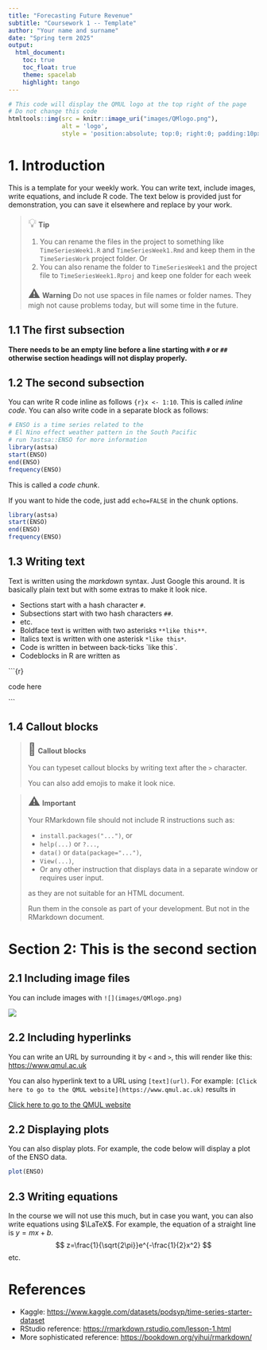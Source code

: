 ```yaml
---
title: "Forecasting Future Revenue" 
subtitle: "Coursework 1 -- Template" 
author: "Your name and surname" 
date: "Spring term 2025" 
output: 
  html_document:
    toc: true
    toc_float: true
    theme: spacelab 
    highlight: tango
---
```

 
```r
# This code will display the QMUL logo at the top right of the page
# Do not change this code
htmltools::img(src = knitr::image_uri("images/QMlogo.png"),
               alt = 'logo',
               style = 'position:absolute; top:0; right:0; padding:10px; width:20%;')
```

# 1. Introduction
This is a template for your weekly work. You can write text, include images, write equations, and include R code. The text below is provided just for demonstration, you can save it elsewhere and replace by your work.

> <font size="5">💡</font> **Tip**
> 
> 1. You can rename the files in the project to something like `TimeSeriesWeek1.R` and `TimeSeriesWeek1.Rmd` and keep them in the `TimeSeriesWork` project folder.
> Or
> 2. You can also rename the folder to `TimeSeriesWeek1` and the project file to 
`TimeSeriesWeek1.Rproj` and keep one folder for each week
>
> <font size="5">⚠️</font> **Warning** Do not use spaces in file names or folder names. They migh not cause problems today, but will some time in the future.

## 1.1 The first subsection
**There needs to be an empty line before a line starting with `#` or `##` otherwise section headings will not display properly.**

## 1.2 The second  subsection
You can write R code inline as follows `{r}x <- 1:10`. This is called *inline code*. You can also write code in a separate block as follows:

```r
# ENSO is a time series related to the 
# El Nino effect weather pattern in the South Pacific
# run ?astsa::ENSO for more information
library(astsa)
start(ENSO)
end(ENSO)
frequency(ENSO)
```
This is called a *code chunk*.

If you want to hide the code, just add `echo=FALSE` in the chunk options.
```r
library(astsa)
start(ENSO)
end(ENSO)
frequency(ENSO)
```

## 1.3 Writing text
Text is written using the *markdown* syntax. Just Google this around. It is basically plain text but with some extras to make it look nice. 

- Sections start with a hash character `#`. 
- Subsections start with two hash characters `##`.
- etc.
- Boldface text is written with two asterisks `**like this**`.
- Italics text is written with one asterisk `*like this*`.
- Code is written in between  back-ticks \`like this\`.
- Codeblocks in R are written as 

\`\`\`{r}

code here

\`\`\`
  
## 1.4 Callout blocks

> <font size="5">📘</font> **Callout blocks**
> 
> You can typeset callout blocks 
> by writing text after the `>` character. 
> 
> You can also add emojis to make it look nice.

> <font size="5">⚠️</font> **Important**
> 
> Your RMarkdown file should not include R instructions such as:
>
> - `install.packages("...")`, or
> - `help(...)` or `?...`,
> - `data()` or `data(package="...")`,
> - `View(...)`,
> - Or any other instruction that displays data in a separate window or requires user input.
> 
> as they are not suitable for an HTML document.
> 
> Run them in the console as part of your development. But not in the RMarkdown document.

# Section 2: This is the second section

## 2.1 Including image files
You can include images with `![](images/QMlogo.png)`

![](images/QMlogo.png)


## 2.2 Including hyperlinks
You can write an URL by surrounding it by `<` and `>`, this will render like this: <https://www.qmul.ac.uk>

You can also hyperlink text to a URL using `[text](url)`. 
For example:  `[Click here to go to the QMUL website](https://www.qmul.ac.uk)` results in 


[Click here to go to the QMUL website](https://www.qmul.ac.uk)


## 2.2 Displaying plots
You can also display plots. For example, the code below will display a plot of the ENSO data.
```r
plot(ENSO)
```

## 2.3 Writing equations
In the course we will not use this much, but in case you want, you can also write equations using $\LaTeX$. For example, the equation of a straight line is $y = mx + b$.
$$
z=\frac{1}{\sqrt{2\pi}}e^{-\frac{1}{2}x^2}
$$
etc.


# References

- Kaggle: <https://www.kaggle.com/datasets/podsyp/time-series-starter-dataset>
- RStudio reference: <https://rmarkdown.rstudio.com/lesson-1.html>
- More sophisticated reference: <https://bookdown.org/yihui/rmarkdown/>
